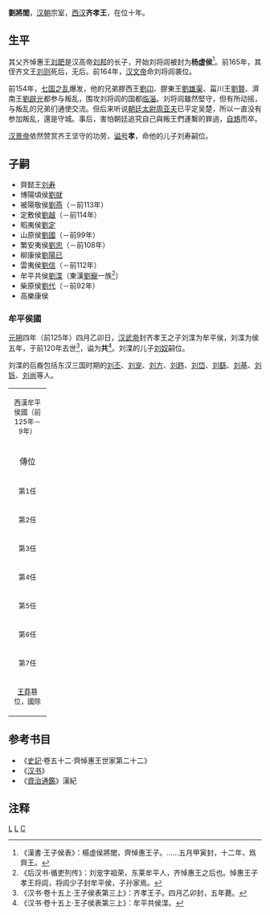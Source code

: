 '''劉將閭'''{{BD||？|前154年||catIdx=L}}，[[汉朝|汉朝]]宗室，[[西汉|西汉]]'''齐孝王'''，在位十年。

== 生平 ==
其父齐悼惠王[[刘肥|刘肥]]是汉高帝[[刘邦|刘邦]]的长子，开始刘将闾被封为'''杨虚侯'''<ref>《漢書·王子侯表》：楊虛侯將閭，齊悼惠王子。……五月甲寅封，十二年，爲齊王。</ref>。前165年，其侄齐文王[[刘则|刘则]]死后，无后。前164年，[[汉文帝|汉文帝]]命刘将闾袭位。

前154年，[[七国之乱|七国之乱]]爆发，他的兄弟膠西王[[劉卬|劉卬]]、膠東王[[劉雄渠|劉雄渠]]、菑川王[[劉賢_(菑川王)|劉賢]]、濟南王[[劉辟光|劉辟光]]都参与叛乱，围攻刘将闾的国都[[临淄|临淄]]。刘将闾雖然堅守，但有所动摇，与叛乱的兄弟们通使交流。但后来听说[[朝廷|朝廷]][[太尉|太尉]][[周亚夫|周亚夫]]已平定吴楚，所以一直没有参加叛乱，還是守城。事后，害怕朝廷追究自己與叛王們連繫的罪過，[[自鴆|自鴆]]而卒。

[[汉景帝|汉景帝]]依然赞赏齐王坚守的功劳，[[谥号|谥号]]'''孝'''，命他的儿子刘寿嗣位。

==子嗣==
*齊懿王[[刘寿_(西汉)|刘寿]]
*博陽頃侯[[劉就|劉就]]
*被陽敬侯[[劉燕|劉燕]]（－前113年）
*定敷侯[[劉越|劉越]]（－前114年）
*稻夷侯[[劉定|劉定]]
*山原侯[[劉國|劉國]]（－前99年）
*繁安夷侯[[劉忠|劉忠]]（－前108年）
*柳康侯[[劉陽已|劉陽已]]
*雲夷侯[[劉信|劉信]]（－前112年）
*牟平共侯[[劉渫|劉渫]]（東漢[[劉寵_(東萊)|劉寵]]一族<ref>《后汉书·循吏列传》：刘宠字祖荣，东莱牟平人，齐悼惠王之后也。悼惠王子孝王将闾，将闾少子封牟平侯，子孙家焉。</ref>）
*柴原侯[[劉代|劉代]]（－前92年）
*高樂康侯

===牟平侯國===
[[元朔|元朔]]四年（前125年）四月乙卯日，[[汉武帝|汉武帝]]封齐孝王之子刘渫为牟平侯，刘渫为侯五年，于前120年去世<ref>《汉书·卷十五上·王子侯表第三上》：齐孝王子。四月乙卯封，五年薨。</ref>，谥为'''共'''<ref>《汉书·卷十五上·王子侯表第三上》：牟平共侯渫。</ref>。刘渫的儿子[[刘奴_(牟平侯)|刘奴]]嗣位。

刘渫的后裔包括东汉三国时期的[[刘丕|刘丕]]、[[劉寵_(東萊)|刘宠]]、[[刘方|刘方]]、[[刘韪|刘韪]]、[[劉岱_(兗州刺史)|刘岱]]、[[刘繇|刘繇]]、[[刘基_(三国)|刘基]]、[[刘铄_(三国)|刘铄]]、[[刘尚_(三国)|刘尚]]等人。

{| cellpadding="4" cellspacing="0" style="margin: 0 0 1em 1em; border:1px solid #cccccc; text-align:center; empty-cells:show; border-collapse:collapse;" border="1"
|-
| align ="center" colspan="6" bgcolor="#C0C0C0"| <small>西漢牟平侯國（前125年－9年）</small> 
|- bgcolor="#F2F2F2"
| width="60" align ="center"|傳位 || width="60" align ="center"|世 || width="70" align ="center"|稱號及諡號 || width="70" align ="center"|姓名 || width="50" align ="center"|在位年數 || width="120" align ="center"|在位時間 
|-
| align ="center"| <small>第1任</small>||<small>始封</small>||<small>牟平共侯</small>||<small>劉渫</small>||<small>5年</small>||<small>前125年－前120年</small>
|-
| align ="center"| <small>第2任</small>||<small>二世</small>||<small>牟平節侯</small>||<small>劉奴</small>||<small>25年</small>||<small>前120年－前95年</small>
|-
| align ="center"| <small>第3任</small>||<small>三世</small>||<small>牟平敬侯</small>||<small>劉更生</small>||<small>29年</small>||<small>前95年－前66年</small>
|-
| align ="center"| <small>第4任</small>||<small>四世</small>||<small>牟平康侯</small>||<small>劉建</small>||<small>1年</small>||<small>前66年－前65年</small>
|-
| align ="center"| <small>第5任</small>||<small>五世</small>||<small>牟平孝侯</small>||<small>劉齕</small>||<small>？</small>||<small>前65年－？</small>
|-
| align ="center"| <small>第6任</small>||<small>六世</small>||<small>牟平釐侯</small>||<small>劉威</small>||<small>？</small>||<small>？</small>
|-
| align ="center"| <small>第7任</small>||<small>七世</small>||<small>牟平侯</small>||<small>劉隆</small>||<small>？</small>||<small>？－9年</small>
|-
| align ="center" colspan="6" | <small>[[王莽|王莽]]篡位，國除</small>
|}

{{start box}}
{{s-before|姪文王[[刘则|刘则]]}}
{{s-title|[[西汉|西汉]][[齐王|齐王]]|前164年－前154年}}
{{s-after|子懿王[[劉壽_(齊王)|刘寿]]}}
{{end box}}

==参考书目==
*《[[史記|史記]]·卷五十二·齊悼惠王世家第二十二》
*《[[汉书|汉书]]》
*《[[資治通鑑|資治通鑑]]》漢紀

==注释==
{{Reflist}}
{{七国之乱}}
{{漢朝齊國}}
[[Category:汉朝宗室|L]]
[[Category:西汉诸侯王|L]]
[[Category:西漢自殺人物|C]]